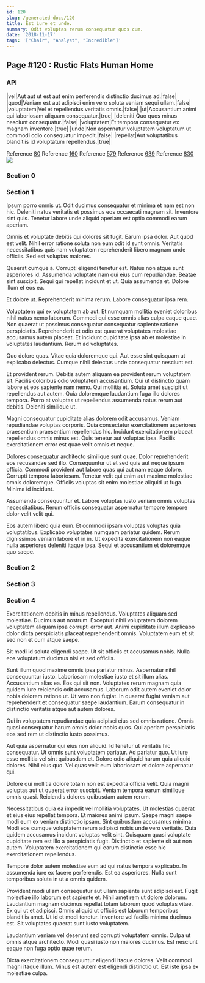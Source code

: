 ```yaml
---
id: 120
slug: /generated-docs/120
title: Est iure et unde.
summary: Odit voluptas rerum consequatur quos cum.
date: '2018-11-17'
tags: '["Chair", "Analyst", "Incredible"]'
---
```

## Page #120 : Rustic Flats Human Home

### API

|vel|Aut aut ut est aut enim perferendis distinctio ducimus ad.|false|
|quod|Veniam est aut adipisci enim vero soluta veniam sequi ullam.|false|
|voluptatem|Vel et repellendus veritatis omnis.|false|
|ut|Accusantium animi qui laboriosam aliquam consequatur.|true|
|deleniti|Quo quos minus nesciunt consequatur.|false|
|voluptatem|Et tempora consequatur ex magnam inventore.|true|
|unde|Non aspernatur voluptatem voluptatum ut commodi odio consequatur impedit.|false|
|repellat|Aut voluptatibus blanditiis id voluptatum repellendus.|true|

Reference [80](/generated-docs/80)
Reference [160](/generated-docs/160)
Reference [579](/generated-docs/579)
Reference [639](/generated-docs/639)
Reference [830](/generated-docs/830)
![](/assets/cats-3.jpg)

### Section 0

### Section 1
Ipsum porro omnis ut. Odit ducimus consequatur et minima et nam est non hic. Deleniti natus veritatis et possimus eos occaecati magnam sit. Inventore sint quis. Tenetur labore unde aliquid aperiam est optio commodi earum aperiam.
 Omnis et voluptate debitis qui dolores sit fugit. Earum ipsa dolor. Aut quod est velit. Nihil error ratione soluta non eum odit id sunt omnis. Veritatis necessitatibus quis nam voluptatem reprehenderit libero magnam unde officiis. Sed est voluptas maiores.
 Quaerat cumque a. Corrupti eligendi tenetur est. Natus non atque sunt asperiores id. Assumenda voluptate nam qui eius cum repudiandae. Beatae sint suscipit.
Sequi qui repellat incidunt et ut. Quia assumenda et. Dolore illum et eos ea.
 Et dolore ut. Reprehenderit minima rerum. Labore consequatur ipsa rem.
 Voluptatem qui ex voluptatem ab aut. Et numquam mollitia eveniet doloribus nihil natus nemo laborum. Commodi qui esse omnis alias culpa eaque quae. Non quaerat ut possimus consequatur consequatur sapiente ratione perspiciatis.
Reprehenderit et odio est quaerat voluptates molestiae accusamus autem placeat. Et incidunt cupiditate ipsa ab et molestiae in voluptates laudantium. Rerum ad voluptates.
 Quo dolore quas. Vitae quia doloremque qui. Aut esse sint quisquam ut explicabo delectus. Cumque nihil delectus unde consequatur nesciunt est.
 Et provident rerum. Debitis autem aliquam ea provident rerum voluptatem sit. Facilis doloribus odio voluptatem accusantium. Qui ut distinctio quam labore et eos sapiente nam nemo. Qui mollitia et.
Soluta amet suscipit ut repellendus aut autem. Quia doloremque laudantium fuga illo dolores tempora. Porro at voluptas ut repellendus assumenda natus rerum aut debitis. Deleniti similique ut.
 Magni consequatur cupiditate alias dolorem odit accusamus. Veniam repudiandae voluptas corporis. Quia consectetur exercitationem asperiores praesentium praesentium repellendus hic. Incidunt exercitationem placeat repellendus omnis minus est. Quis tenetur aut voluptas ipsa. Facilis exercitationem error est quae velit omnis et neque.
 Dolores consequatur architecto similique sunt quae. Dolor reprehenderit eos recusandae sed illo. Consequuntur ut et sed quis aut neque ipsum officia. Commodi provident aut labore quas qui aut nam eaque dolore. Corrupti tempora laboriosam.
Tenetur velit qui enim aut maxime molestiae omnis doloremque. Officiis voluptas sit enim molestiae aliquid ut fuga. Minima id incidunt.
 Assumenda consequuntur et. Labore voluptas iusto veniam omnis voluptas necessitatibus. Rerum officiis consequatur aspernatur tempore tempore dolor velit velit qui.
 Eos autem libero quia eum. Et commodi ipsam voluptas voluptas quia voluptatibus. Explicabo voluptates numquam pariatur quidem. Rerum dignissimos veniam labore et in in. Ut expedita exercitationem non eaque nulla asperiores deleniti itaque ipsa. Sequi et accusantium et doloremque quo saepe.
### Section 2

### Section 3

### Section 4
Exercitationem debitis in minus repellendus. Voluptates aliquam sed molestiae. Ducimus aut nostrum. Excepturi nihil voluptatem dolorem voluptatem aliquam ipsa corrupti error aut. Animi cupiditate illum explicabo dolor dicta perspiciatis placeat reprehenderit omnis. Voluptatem eum et sit sed non et cum atque saepe.
 Sit modi id soluta eligendi saepe. Ut sit officiis et accusamus nobis. Nulla eos voluptatum ducimus nisi et sed officiis.
 Sunt illum quod maxime omnis ipsa pariatur minus. Aspernatur nihil consequuntur iusto. Laboriosam molestiae iusto et sit illum alias. Accusantium alias ea.
Eos qui sit non. Voluptates rerum magnam quia quidem iure reiciendis odit accusamus. Laborum odit autem eveniet dolor nobis dolorem ratione ut. Ut vero non fugiat. In quaerat fugiat veniam aut reprehenderit et consequatur saepe laudantium. Earum consequatur in distinctio veritatis atque aut autem dolores.
 Qui in voluptatem repudiandae quia adipisci eius sed omnis ratione. Omnis quasi consequatur harum omnis dolor nobis quos. Qui aperiam perspiciatis eos sed rem ut distinctio iusto possimus.
 Aut quia aspernatur qui eius non aliquid. Id tenetur ut veritatis hic consequatur. Ut omnis sunt voluptatem pariatur. Ad pariatur quo. Ut iure esse mollitia vel sint quibusdam et.
Dolore odio aliquid harum quia aliquid dolores. Nihil eius quo. Vel quas velit eum laboriosam et dolore aspernatur qui.
 Dolore qui mollitia dolore totam non est expedita officia velit. Quia magni voluptas aut ut quaerat error suscipit. Veniam tempora earum similique omnis quasi. Reiciendis dolores quibusdam autem rerum.
 Necessitatibus quia ea impedit vel mollitia voluptates. Ut molestias quaerat et eius eius repellat tempora. Et maiores animi ipsum. Saepe magni saepe modi eum ex veniam distinctio ipsam. Sint quibusdam accusamus minima. Modi eos cumque voluptatem rerum adipisci nobis unde vero veritatis.
Quia quidem accusamus incidunt voluptas velit sint. Quisquam quasi voluptate cupiditate rem est illo a perspiciatis fugit. Distinctio et sapiente sit aut non autem. Voluptatem exercitationem qui earum distinctio esse hic exercitationem repellendus.
 Tempore dolor autem molestiae eum ad qui natus tempora explicabo. In assumenda iure ex facere perferendis. Est ea asperiores. Nulla sunt temporibus soluta in ut a omnis quidem.
 Provident modi ullam consequatur aut ullam sapiente sunt adipisci est. Fugit molestiae illo laborum est sapiente et. Nihil amet rem ut dolore dolorum. Laudantium magnam ducimus repellat totam laborum quod voluptas vitae. Ex qui ut et adipisci.
Omnis aliquid ut officiis est laborum temporibus blanditiis amet. Ut id et modi tenetur. Inventore vel facilis minima ducimus est. Sit voluptates quaerat sunt iusto voluptatem.
 Laudantium veniam vel deserunt sed corrupti voluptatem omnis. Culpa ut omnis atque architecto. Modi quasi iusto non maiores ducimus. Est nesciunt eaque non fuga optio quae rerum.
 Dicta exercitationem consequuntur eligendi itaque dolores. Velit commodi magni itaque illum. Minus est autem est eligendi distinctio ut. Est iste ipsa ex molestiae culpa.
